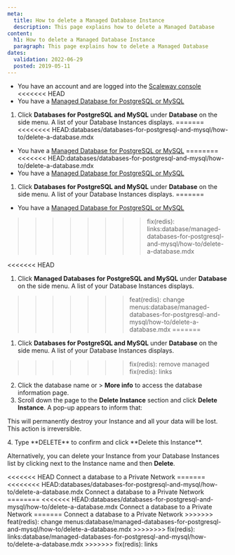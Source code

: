 ```yaml
---
meta:
  title: How to delete a Managed Database Instance
  description: This page explains how to delete a Managed Database
content:
  h1: How to delete a Managed Database Instance
  paragraph: This page explains how to delete a Managed Database
dates:
  validation: 2022-06-29
  posted: 2019-05-11
---
```



<Message type="requirement">

- You have an account and are logged into the [Scaleway console](https://console.scaleway.com)
<<<<<<< HEAD
- You have a [Managed Database for PostgreSQL or MySQL](/databases/databases-for-postgresql-and-mysql/concepts/#managed-database)

</Message>

1. Click **Databases for PostgreSQL and MySQL** under **Database** on the side menu. A list of your Database Instances displays.
=======
<<<<<<<< HEAD:databases/databases-for-postgresql-and-mysql/how-to/delete-a-database.mdx
- You have a [Managed Database for PostgreSQL or MySQL](/databases/databases-for-postgresql-and-mysql/concepts/#managed-database)
========
<<<<<<< HEAD:databases/databases-for-postgresql-and-mysql/how-to/delete-a-database.mdx
- You have a [Managed Database for PostgreSQL or MySQL](/databases/databases-for-postgresql-and-mysql/concepts/#managed-database)

</Message>

1. Click **Databases for PostgreSQL and MySQL** under **Database** on the side menu. A list of your Database Instances displays.
=======
- You have a [Managed Database for PostgreSQL or MySQL](/database/managed-databases-for-postgresql-and-mysql/concepts/#managed-database)
>>>>>>>> fix(redis): links:database/managed-databases-for-postgresql-and-mysql/how-to/delete-a-database.mdx

</Message>

<<<<<<< HEAD
1. Click **Managed Databases for PostgreSQL and MySQL** under **Database** on the side menu. A list of your Database Instances displays.
>>>>>>> feat(redis): change menus:database/managed-databases-for-postgresql-and-mysql/how-to/delete-a-database.mdx
=======
1. Click **Databases for PostgreSQL and MySQL** under **Database** on the side menu. A list of your Database Instances displays.
>>>>>>> fix(redis): remove managed
>>>>>>> fix(redis): links
2. Click the database name or <Icon name="more" /> > **More info** to access the database information page.
3. Scroll down the page to the **Delete Instance** section and click **Delete Instance**. A pop-up appears to inform that:
  <Message type="important">

  This will permanently destroy your Instance and all your data will be lost. This action is irreversible.

  </Message>
4. Type **DELETE** to confirm and click **Delete this Instance**.

<Message type="tip">

Alternatively, you can delete your Instance from your Database Instances list by clicking <Icon name="more" /> next to the Instance name and then **Delete**.

</Message>

<Navigation title="See Also">
<<<<<<< HEAD
  <PreviousButton to="/databases/databases-for-postgresql-and-mysql/how-to/connect-database-private-network/">Connect a database to a Private Network</PreviousButton>
=======
<<<<<<<< HEAD:databases/databases-for-postgresql-and-mysql/how-to/delete-a-database.mdx
  <PreviousButton to="/databases/databases-for-postgresql-and-mysql/how-to/connect-database-private-network/">Connect a database to a Private Network</PreviousButton>
========
<<<<<<< HEAD:databases/databases-for-postgresql-and-mysql/how-to/delete-a-database.mdx
  <PreviousButton to="/databases/databases-for-postgresql-and-mysql/how-to/connect-database-private-network/">Connect a database to a Private Network</PreviousButton>
=======
  <PreviousButton to="/database/managed-databases-for-postgresql-and-mysql/how-to/connect-database-private-network/">Connect a database to a Private Network</PreviousButton>
>>>>>>> feat(redis): change menus:database/managed-databases-for-postgresql-and-mysql/how-to/delete-a-database.mdx
>>>>>>>> fix(redis): links:database/managed-databases-for-postgresql-and-mysql/how-to/delete-a-database.mdx
>>>>>>> fix(redis): links
</Navigation>
